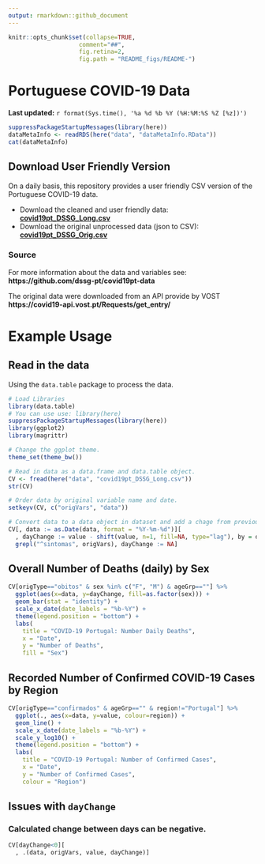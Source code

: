 ```yaml
---
output: rmarkdown::github_document
---
```


  ```r
knitr::opts_chunk$set(collapse=TRUE,
                      comment="##",
                      fig.retina=2,
                      fig.path = "README_figs/README-")
```

# Portuguese COVID-19 Data

**Last updated:** `r format(Sys.time(), '%a %d %b %Y (%H:%M:%S %Z [%z])')`

```r
suppressPackageStartupMessages(library(here))
dataMetaInfo <- readRDS(here("data", "dataMetaInfo.RData"))
cat(dataMetaInfo)
```

## Download User Friendly Version

On a daily basis, this repository provides a user friendly CSV version of the Portuguese COVID-19 data.

+ Download the cleaned and user friendly data: **[covid19pt_DSSG_Long.csv](https://raw.githubusercontent.com/saghirb/Dados_COVID-19_PT/master/data/covid19pt_DSSG_Long.csv)**
+ Download the original unprocessed data (json to CSV): **[covid19pt_DSSG_Orig.csv](https://raw.githubusercontent.com/saghirb/Dados_COVID-19_PT/master/data/covid19pt_DSSG_Orig.csv)**

### Source

For more information about the data and variables see: **https://github.com/dssg-pt/covid19pt-data**

The original data were downloaded from an API provide by VOST **https://covid19-api.vost.pt/Requests/get_entry/**


# Example Usage


## Read in the data

Using the `data.table` package to process the data.

```r
# Load Libraries
library(data.table)
# You can use use: library(here)
suppressPackageStartupMessages(library(here))
library(ggplot2)
library(magrittr)

# Change the ggplot theme.
theme_set(theme_bw())

# Read in data as a data.frame and data.table object.
CV <- fread(here("data", "covid19pt_DSSG_Long.csv"))
str(CV)

# Order data by original variable name and date.
setkeyv(CV, c("origVars", "data"))

# Convert data to a data object in dataset and add a chage from previous day variable.
CV[, data := as.Date(data, format = "%Y-%m-%d")][
  , dayChange := value - shift(value, n=1, fill=NA, type="lag"), by = origVars][
  grepl("^sintomas", origVars), dayChange := NA]
```

## Overall Number of Deaths (daily) by Sex

```r
CV[origType=="obitos" & sex %in% c("F", "M") & ageGrp==""] %>%
  ggplot(aes(x=data, y=dayChange, fill=as.factor(sex))) +
  geom_bar(stat = "identity") +
  scale_x_date(date_labels = "%b-%Y") +
  theme(legend.position = "bottom") +
  labs(
    title = "COVID-19 Portugal: Number Daily Deaths",
    x = "Date",
    y = "Number of Deaths",
    fill = "Sex")
```

## Recorded Number of Confirmed COVID-19 Cases by Region

```r
CV[origType=="confirmados" & ageGrp=="" & region!="Portugal"] %>%
  ggplot(., aes(x=data, y=value, colour=region)) +
  geom_line() +
  scale_x_date(date_labels = "%b-%Y") +
  scale_y_log10() +
  theme(legend.position = "bottom") +
  labs(
    title = "COVID-19 Portugal: Number of Confirmed Cases",
    x = "Date",
    y = "Number of Confirmed Cases",
    colour = "Region")
```

## Issues with `dayChange`

### Calculated change between days can be negative.

```r
CV[dayChange<0][
  , .(data, origVars, value, dayChange)]
```

